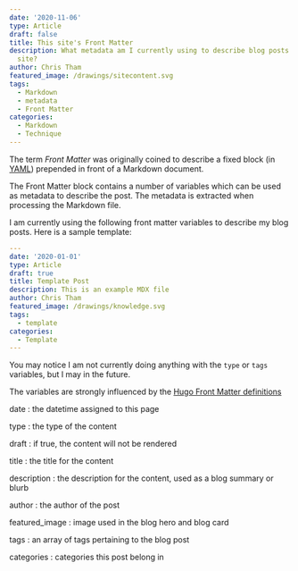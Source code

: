 ```yaml
---
date: '2020-11-06'
type: Article
draft: false
title: This site's Front Matter
description: What metadata am I currently using to describe blog posts on this
  site?
author: Chris Tham
featured_image: /drawings/sitecontent.svg
tags:
  - Markdown
  - metadata
  - Front Matter
categories:
  - Markdown
  - Technique
---
```


The term _Front Matter_ was originally coined to describe a fixed block
(in [YAML](https://yaml.org)) prepended in front of a Markdown document.

The Front Matter block contains a number of variables which can be used as
metadata to describe the post. The metadata is extracted when processing the
Markdown file.

I am currently using the following front matter variables to describe my blog
posts. Here is a sample template:

```yml
---
date: '2020-01-01'
type: Article
draft: true
title: Template Post
description: This is an example MDX file
author: Chris Tham
featured_image: /drawings/knowledge.svg
tags:
  - template
categories:
  - Template
---

```

You may notice I am not currently doing anything with the `type` or `tags`
variables, but I may in the future.

The variables are strongly influenced by the
[Hugo Front Matter definitions](https://gohugo.io/content-management/front-matter/)

date
: the datetime assigned to this page

type
: the type of the content

draft
: if true, the content will not be rendered

title
: the title for the content

description
: the description for the content, used as a blog summary or blurb

author
: the author of the post

featured_image
: image used in the blog hero and blog card

tags
: an array of tags pertaining to the blog post

categories
: categories this post belong in
